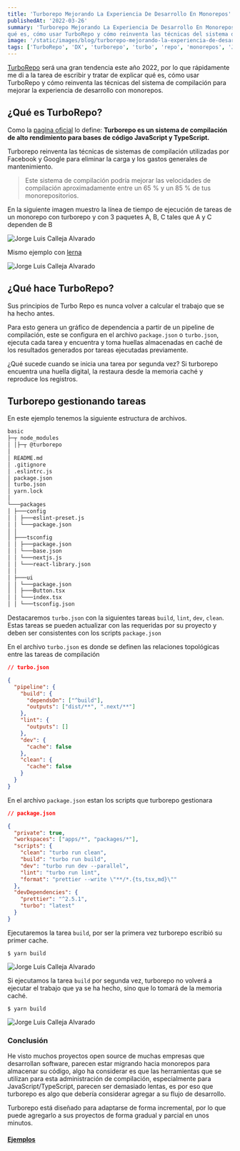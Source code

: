 ```yaml
---
title: 'Turborepo Mejorando La Experiencia De Desarrollo En Monorepos'
publishedAt: '2022-03-26'
summary: 'Turborepo Mejorando La Experiencia De Desarrollo En Monorepos, TurboRepo será una gran tendencia este año 2022, por lo que rápidamente me di a la tarea de escribir y tratar de explicar
qué es, cómo usar TurboRepo y cómo reinventa las técnicas del sistema de compilación para mejorar la experiencia de desarrollo con monorepos.'
image: '/static/images/blog/turborepo-mejorando-la-experiencia-de-desarrollo-en-monorepos/preview.png'
tags: ['TurboRepo', 'DX', 'turborepo', 'turbo', 'repo', 'monorepos', 'JavaScript', 'TypeScript', 'next', 'vercel']
---
```


[TurboRepo](https://turborepo.org/) será una gran tendencia este año 2022, por lo que rápidamente me di a la tarea de escribir y tratar de explicar
qué es, cómo usar TurboRepo y cómo reinventa las técnicas del sistema de compilación para mejorar la experiencia de desarrollo con monorepos.

## ¿Qué es TurboRepo?

Como la [pagina oficial](https://turborepo.org/) lo define: **Turborepo es un sistema de compilación de alto rendimiento para bases de código JavaScript y TypeScript.**

Turborepo reinventa las técnicas de sistemas de compilación utilizadas por Facebook y Google para eliminar la carga y los gastos generales de mantenimiento.

> Este sistema de compilación podría mejorar las velocidades de compilación aproximadamente entre un 65 % y un 85 % de tus monorepositorios.

En la siguiente imagen muestro la línea de tiempo de ejecución de tareas de un monorepo con turborepo y con 3 paquetes A, B, C tales que A y C dependen de B

<Image
  alt="Jorge Luis Calleja Alvarado"
  src="/static/images/blog/turborepo-mejorando-la-experiencia-de-desarrollo-en-monorepos/turborepo-line.png"
  width={125}
  height={70}
  layout="responsive"
  quality="100"
  priority
/>

Mismo ejemplo con [lerna](https://lerna.js.org/)

<Image
  alt="Jorge Luis Calleja Alvarado"
  src="/static/images/blog/turborepo-mejorando-la-experiencia-de-desarrollo-en-monorepos/lerna-line.png"
  width={125}
  height={70}
  layout="responsive"
  quality="100"
  priority
/>

## ¿Qué hace TurboRepo?

Sus principios de Turbo Repo es nunca volver a calcular el trabajo que se ha hecho antes.

Para esto genera un gráfico de dependencia a partir de un pipeline de compilación, este se configura en el archivo `package.json` o `turbo.json`, ejecuta cada tarea y encuentra y toma huellas almacenadas en caché de los resultados generados por tareas ejecutadas previamente.

¿Qué sucede cuando se inicia una tarea por segunda vez? Si turborepo encuentra una huella digital, la restaura desde la memoria caché y reproduce los registros.

## Turborepo gestionando tareas

En este ejemplo tenemos la siguiente estructura de archivos.

```md
basic
├─┬ node_modules
│ │├─┬ @turborepo
│
│ README.md
│ .gitignore
│ .eslintrc.js
│ package.json
│ turbo.json
│ yarn.lock
│
└───packages
│ ├───config
│ │ ├───eslint-preset.js
│ │ └───package.json
│ │
│ ├───tsconfig
│ │ ├───package.json
│ │ └───base.json
│ │ └───nextjs.js
│ │ └───react-library.json
│ │
│ ├───ui
│ │ └───package.json
│ │ ├───Button.tsx
│ │ └───index.tsx
│ │ └───tsconfig.json
```

Destacaremos `turbo.json` con la siguientes tareas `build`, `lint`, `dev`, `clean`. Estas tareas se pueden actualizar con las requeridas por su proyecto y deben ser consistentes con los scripts `package.json`

En el archivo `turbo.json` es donde se definen las relaciones topológicas entre las tareas de compilación

```json
// turbo.json

{
  "pipeline": {
    "build": {
      "dependsOn": ["^build"],
      "outputs": ["dist/**", ".next/**"]
    },
    "lint": {
      "outputs": []
    },
    "dev": {
      "cache": false
    },
    "clean": {
      "cache": false
    }
  }
}
```

En el archivo `package.json` estan los scripts que turborepo gestionara

```json
// package.json

{
  "private": true,
  "workspaces": ["apps/*", "packages/*"],
  "scripts": {
    "clean": "turbo run clean",
    "build": "turbo run build",
    "dev": "turbo run dev --parallel",
    "lint": "turbo run lint",
    "format": "prettier --write \"**/*.{ts,tsx,md}\""
  },
  "devDependencies": {
    "prettier": "^2.5.1",
    "turbo": "latest"
  }
}
```

Ejecutaremos la tarea `build`, por ser la primera vez turborepo escribió su primer cache.

```
$ yarn build
```

<Image
  alt="Jorge Luis Calleja Alvarado"
  src="/static/images/blog/turborepo-mejorando-la-experiencia-de-desarrollo-en-monorepos/turborepo_1.gif"
  width={125}
  height={70}
  layout="responsive"
  quality="100"
  priority
/>

Si ejecutamos la tarea `build` por segunda vez, turborepo no volverá a ejecutar el trabajo que ya se ha hecho, sino
que lo tomará de la memoria caché.

```
$ yarn build
```

<Image
  alt="Jorge Luis Calleja Alvarado"
  src="/static/images/blog/turborepo-mejorando-la-experiencia-de-desarrollo-en-monorepos/turborepo_2.gif"
  width={125}
  height={70}
  layout="responsive"
  quality="100"
  priority
/>

### Conclusión

He visto muchos proyectos open source de muchas empresas que desarrollan software, parecen estar migrando hacia monorepos para almacenar su código, algo ha considerar es que las herramientas que se utilizan para esta administración de compilación, especialmente para JavaScript/TypeScript, parecen ser demasiado lentas, es por eso que turborepo es algo que debería considerar agregar a su flujo de desarrollo.

Turborepo está diseñado para adaptarse de forma incremental, por lo que puede agregarlo a sus proyectos de forma gradual y parcial en unos minutos.

#### [Ejemplos](https://github.com/vercel/turborepo/tree/main/examples/basic)
